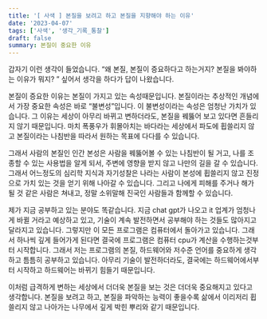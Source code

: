```yaml
---
title: '[ 사색 ] 본질을 보려고 하고 본질을 지향해야 하는 이유'
date: '2023-04-07'
tags: ['사색', '생각_기록_통찰']
draft: false
summary: 본질이 중요한 이유
---
```


갑자기 이런 생각이 들었습니다. “왜 본질, 본질이 증요하다고 하는거지? 본질을 봐야하는 이유가 뭐지? ” 싶어서 생각을 하다가 답이 나왔습니다.

본질이 증요한 이유는 본질이 가지고 있는 속성때문입니다. 본질이라는 추상적인 개념에서 가장 중요한 속성은 바로 “불변성”입니다. 이 불변성이라는 속성은 엄청난 가치가 있습니다. 그 이유는 세상이 아무리 바뀌고 변하더라도, 본질을 꿰뚫어 보고 있다면 흔들리지 않기 때문입니다. 마치 폭풍우가 휘몰아치는 바다라는 세상에서 파도에 휩쓸리지 않고 본질이라는 나침반을 따라서 원하는 목표에 다다를 수 있습니다.

그래서 사람의 본질인 인간 본성은 사람을 꿰뚫어볼 수 있는 나침반이 될 거고, 나를 조종할 수 있는 사용법을 알게 되서, 주변에 영향을 받지 않고 나만의 길을 갈 수 있습니다. 그래서 어느정도의 심리학 지식과 자기성찰은 나라는 사람이 본성에 휩쓸리지 않고 진정으로 가치 있는 것을 얻기 위해 나아갈 수 있습니다. 그리고 나에게 피해를 주거나 해가 될 것 같은 사람은 쳐내고, 정말 소위말해 진국인 사람들과 함께할 수 있습니다.

제가 지금 공부하고 있는 분야도 똑같습니다. 지금 chat gpt가 나오고 it 업계가 엄청나게 바뀔 거라고 예상하고 있고, 기술이 계속 발전하면서 공부해야 하는 것들도 많아지고 달라지고 있습니다. 그렇지만 이 모든 프로그램은 컴퓨터에서 돌아가고 있습니다. 그래서 하나씩 깊게 들어가게 된다면 결국에 프로그램은 컴퓨터 cpu가 계산을 수행하는것부터 시작합니다. 그래서 저는 프로그램의 본질, 하드웨어와 저수준 언어를 중요하게 생각하고 틈틈히 공부하고 있습니다. 아무리 기술이 발전하더라도, 결국에는 하드웨어에서부터 시작하고 하드웨어는 바뀌기 힘들기 때문입니다.

이처럼 급격하게 변하는 세상에서 더더욱 본질을 보는 것은 더더욱 중요해지고 있다고 생각합니다. 본질을 보려고 하고, 본질을 파악하는 능력이 좋을수록 삶에서 이리저리 휩쓸리지 않고 나아가는 나무에서 깊게 박힌 뿌리와 같기 때문입니다.
